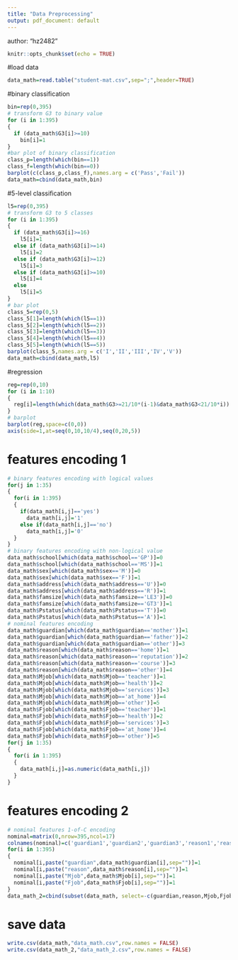 ```yaml
---
title: "Data Preprocessing"
output: pdf_document: default
---
```

author: "hz2482"
```r
knitr::opts_chunk$set(echo = TRUE)
```
#load data
```r
data_math=read.table("student-mat.csv",sep=";",header=TRUE)
```
#binary classification
```r
bin=rep(0,395)
# transform G3 to binary value
for (i in 1:395)
{
  if (data_math$G3[i]>=10)
    bin[i]=1
}
#bar plot of binary classification
class_p=length(which(bin==1))
class_f=length(which(bin==0))
barplot(c(class_p,class_f),names.arg = c('Pass','Fail'))
data_math=cbind(data_math,bin)
```
#5-level classification
```r
l5=rep(0,395)
# transform G3 to 5 classes
for (i in 1:395)
{
  if (data_math$G3[i]>=16)
    l5[i]=1
  else if (data_math$G3[i]>=14)
    l5[i]=2
  else if (data_math$G3[i]>=12)
    l5[i]=3
  else if (data_math$G3[i]>=10)
    l5[i]=4
  else
    l5[i]=5
}
# bar plot
class_5=rep(0,5)
class_5[1]=length(which(l5==1))
class_5[2]=length(which(l5==2))
class_5[3]=length(which(l5==3))
class_5[4]=length(which(l5==4))
class_5[5]=length(which(l5==5))
barplot(class_5,names.arg = c('I','II','III','IV','V'))
data_math=cbind(data_math,l5)
```
#regression
```r
reg=rep(0,10)
for (i in 1:10)
{
  reg[i]=length(which(data_math$G3>=21/10*(i-1)&data_math$G3<21/10*i))
}
# barplot
barplot(reg,space=c(0,0))
axis(side=1,at=seq(0,10,10/4),seq(0,20,5))
```
# features encoding 1
```r
# binary features encoding with logical values
for(j in 1:35)
{
  for(i in 1:395)
  {
    if(data_math[i,j]=='yes')
      data_math[i,j]='1'
    else if(data_math[i,j]=='no')
      data_math[i,j]='0'
  }
}
# binary features encoding with non-logical value
data_math$school[which(data_math$school=='GP')]=0
data_math$school[which(data_math$school=='MS')]=1
data_math$sex[which(data_math$sex=='M')]=0
data_math$sex[which(data_math$sex=='F')]=1
data_math$address[which(data_math$address=='U')]=0
data_math$address[which(data_math$address=='R')]=1
data_math$famsize[which(data_math$famsize=='LE3')]=0
data_math$famsize[which(data_math$famsize=='GT3')]=1
data_math$Pstatus[which(data_math$Pstatus=='T')]=0
data_math$Pstatus[which(data_math$Pstatus=='A')]=1
# nominal features encoding
data_math$guardian[which(data_math$guardian=='mother')]=1
data_math$guardian[which(data_math$guardian=='father')]=2
data_math$guardian[which(data_math$guardian=='other')]=3
data_math$reason[which(data_math$reason=='home')]=1
data_math$reason[which(data_math$reason=='reputation')]=2
data_math$reason[which(data_math$reason=='course')]=3
data_math$reason[which(data_math$reason=='other')]=4
data_math$Mjob[which(data_math$Mjob=='teacher')]=1
data_math$Mjob[which(data_math$Mjob=='health')]=2
data_math$Mjob[which(data_math$Mjob=='services')]=3
data_math$Mjob[which(data_math$Mjob=='at_home')]=4
data_math$Mjob[which(data_math$Mjob=='other')]=5
data_math$Fjob[which(data_math$Fjob=='teacher')]=1
data_math$Fjob[which(data_math$Fjob=='health')]=2
data_math$Fjob[which(data_math$Fjob=='services')]=3
data_math$Fjob[which(data_math$Fjob=='at_home')]=4
data_math$Fjob[which(data_math$Fjob=='other')]=5
for(j in 1:35)
{
  for(i in 1:395)
  {
    data_math[i,j]=as.numeric(data_math[i,j])
  }
}
```
# features encoding 2
```r
# nominal features 1-of-C encoding 
nominal=matrix(0,nrow=395,ncol=17)
colnames(nominal)=c('guardian1','guardian2','guardian3','reason1','reason2','reason3','reason4','Mjob1','Mjob2','Mjob3','Mjob4','Mjob5','Fjob1','Fjob2','Fjob3','Fjob4','Fjob5')
for(i in 1:395)
{
  nominal[i,paste("guardian",data_math$guardian[i],sep="")]=1
  nominal[i,paste("reason",data_math$reason[i],sep="")]=1
  nominal[i,paste("Mjob",data_math$Mjob[i],sep="")]=1
  nominal[i,paste("Fjob",data_math$Fjob[i],sep="")]=1
}
data_math_2=cbind(subset(data_math, select=-c(guardian,reason,Mjob,Fjob)),nominal)
```
# save data
```r
write.csv(data_math,"data_math.csv",row.names = FALSE)
write.csv(data_math_2,"data_math_2.csv",row.names = FALSE)
```

